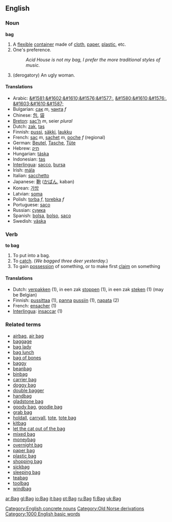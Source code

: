 ==English==
=== Noun ===
'''bag'''

# A [[flexible]] [[container]] made of [[cloth]], [[paper]], [[plastic]], etc.
#One's preference.
#: ''Acid House is not my bag, I prefer the more traditional styles of music.''
#(derogatory) An ugly woman.

==== Translations ====

*Arabic: [[&#1581;&#1602;&#1610;&#1576;&#1577;]], [[&#1580;&#1610;&#1576;]], [[&#1603;&#1610;&#1587;]]
*Bulgarian: [[сак]] ''m'', [[чанта]] ''f''
*Chinese: [[包]], [[袋]]
*[[Breton]]: [[sac'h]] ''m'', seier ''plural''
*Dutch: [[zak]], [[tas]]
*Finnish: [[pussi]], [[säkki]], [[laukku]]
*French: [[sac]] ''m'', [[sachet]] ''m'', [[poche]] ''f'' (regional)
*German: [[Beutel]], [[Tasche]], [[Tüte]] 
*Hebrew: [[תיק]]
*Hungarian: [[táska]]
*Indonesian: [[tas]]
*[[Interlingua]]: [[sacco]], [[bursa]]
*Irish: [[mála]]
*Italian: [[sacchetto]] 
*Japanese: [[鞄]] ([[かばん]], kaban)
*Korean: [[가방]]
*Latvian: [[soma]]
*Polish: [[torba]] ''f'', [[torebka]] ''f''
*Portuguese: [[saco]] 
*Russian: [[сумка]]
*Spanish: [[bolsa]], [[bolso]], [[saco]]
*Swedish: [[väska]]

=== Verb ===
'''to bag'''

# To put into a bag.
# To [[catch]].  (''We bagged three deer yesterday.'')
# To gain [[possession]] of something, or to make first [[claim]] on something

==== Translations ====
*Dutch: [[verpakken]] (1), in een zak [[stoppen]] (1), in een zak [[steken]]   (1) (may be Belgian)
*Finnish: [[pussittaa]] (1), [[panna]] [[pussi|pussiin]] (1), [[napata]] (2)
*French: [[ensacher]] (1)
*[[Interlingua]]: [[insaccar]] (1)

[[Category:English concrete nouns]]
[[Category:Old Norse derivations]]

[[Category:1000 English basic words]]

===Related terms===
*[[airbag]], [[air bag]]
*[[baggage]]
*[[bag lady]]
*[[bag lunch]]
*[[bag of bones]]
*[[baggy]]
*[[beanbag]]
*[[binbag]]
*[[carrier bag]]
*[[doggy bag]]
*[[double bagger]]
*[[handbag]]
*[[gladstone bag]]
*[[goody bag]], [[goodie bag]]
*[[grab bag]]
*[[holdall]],  [[carryall]], [[tote]], [[tote bag]]
*[[kitbag]]
*[[let the cat out of the bag]]
*[[mixed bag]]
*[[moneybag]]
*[[overnight bag]]
*[[paper bag]]
*[[plastic bag]]
*[[shopping bag]]
*[[sickbag]]
*[[sleeping bag]]
*[[teabag]]
*[[toolbag]]
*[[windbag]]

[[ar:Bag]]
[[gl:Bag]]
[[io:Bag]]
[[it:bag]]
[[pt:Bag]]
[[ru:Bag]]
[[fi:Bag]]
[[uk:Bag]]